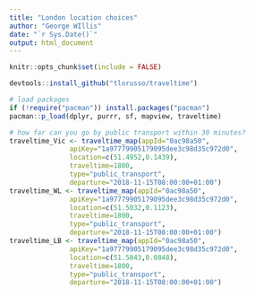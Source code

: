 ```yaml
---
title: "London location choices"
author: "George WIllis"
date: "`r Sys.Date()`"
output: html_document
---
```


```r
knitr::opts_chunk$set(include = FALSE)
```

```r
devtools::install_github("tlorusso/traveltime")

# load packages
if (!require("pacman")) install.packages("pacman")
pacman::p_load(dplyr, purrr, sf, mapview, traveltime)

# how far can you go by public transport within 30 minutes?
traveltime_Vic <- traveltime_map(appId="0ac98a50",
               apiKey="1a97779905179095dee3c98d35c972d0",
               location=c(51.4952,0.1439),
               traveltime=1800,
               type="public_transport",
               departure="2018-11-15T08:00:00+01:00")
traveltime_WL <- traveltime_map(appId="0ac98a50",
               apiKey="1a97779905179095dee3c98d35c972d0",
               location=c(51.5032,0.1123),
               traveltime=1800,
               type="public_transport",
               departure="2018-11-15T08:00:00+01:00")
traveltime_LB <- traveltime_map(appId="0ac98a50",
               apiKey="1a97779905179095dee3c98d35c972d0",
               location=c(51.5043,0.0848),
               traveltime=1800,
               type="public_transport",
               departure="2018-11-15T08:00:00+01:00")
```


